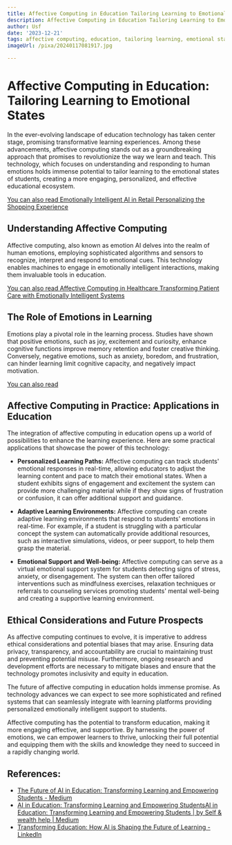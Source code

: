 ```yaml
---
title: Affective Computing in Education Tailoring Learning to Emotional States
description: Affective Computing in Education Tailoring Learning to Emotional States
author: Usf
date: '2023-12-21'
tags: affective computing, education, tailoring learning, emotional states
imageUrl: /pixa/20240117081917.jpg

---
```

# Affective Computing in Education: Tailoring Learning to Emotional States

In the  ever-evolving landscape of  education technology has  taken center  stage, promising  transformative learning experiences. Among these advancements, affective  computing stands out as a groundbreaking approach that promises  to revolutionize the way  we  learn and  teach. This technology, which focuses  on understanding and responding to  human emotions holds immense potential to tailor learning to the emotional states of students, creating a  more engaging, personalized, and effective educational ecosystem.

[You can also read Emotionally Intelligent AI in Retail Personalizing the Shopping Experience](Emotionally%20Intelligent%20AI%20in%20Retail%20Personalizing%20the%20Shopping%20Experience)


## Understanding Affective Computing

Affective computing, also known as emotion AI delves into the realm  of human  emotions, employing sophisticated algorithms and sensors to recognize, interpret and respond to emotional cues. This technology enables machines to engage in emotionally intelligent  interactions, making them invaluable tools in education.

[You can also read Affective Computing in Healthcare Transforming Patient Care with Emotionally Intelligent  Systems](Affective%20Computing%20in%20Healthcare%20Transforming%20Patient%20Care%20with%20Emotionally%20Intelligent%20Systems)


## The Role of Emotions  in Learning

Emotions play a pivotal role in the learning process.  Studies have shown that positive emotions, such as joy, excitement and curiosity, enhance cognitive  functions  improve memory retention and foster creative thinking.  Conversely, negative emotions, such as anxiety,  boredom, and frustration, can hinder learning limit cognitive capacity,  and negatively impact motivation.

[You can  also read  ]()


## Affective Computing in Practice: Applications in Education

The  integration of affective computing in education opens up a world of possibilities to enhance the learning experience. Here are some practical applications that showcase the power of this technology:

- **Personalized Learning Paths:** Affective computing can track students' emotional responses in real-time, allowing educators to adjust  the learning content  and pace to match their emotional states. When a student exhibits signs of engagement and excitement the system can  provide more challenging  material while if they show signs of frustration or confusion,  it can  offer additional support and guidance.

- **Adaptive Learning  Environments:** Affective computing can create  adaptive learning  environments  that  respond  to students' emotions in real-time. For example, if  a student is struggling with a particular concept the system can automatically provide additional resources, such  as interactive simulations, videos, or peer support, to help them grasp the material.

- **Emotional Support and Well-being:** Affective computing can serve as a virtual emotional support  system for students detecting signs of stress, anxiety, or disengagement. The system can then offer tailored interventions  such as mindfulness  exercises, relaxation  techniques or referrals to counseling services promoting students' mental well-being and creating a supportive learning  environment.

## Ethical Considerations and Future Prospects

As affective  computing continues  to  evolve, it is imperative to address ethical considerations and potential biases that may arise. Ensuring data privacy, transparency, and  accountability are crucial to maintaining trust and preventing potential misuse. Furthermore, ongoing research and development efforts are necessary to mitigate biases and ensure that the technology promotes inclusivity and equity in education.

The future of affective computing in  education holds immense promise. As technology advances we can expect to see more  sophisticated and refined systems that can seamlessly integrate with learning platforms providing personalized emotionally intelligent support to students. 

Affective computing has the potential to transform education, making it more engaging effective, and supportive. By harnessing the power of emotions, we can empower learners to thrive, unlocking their full potential and equipping  them with the skills and  knowledge they need to succeed in a rapidly changing world.

## References:
- [The Future of AI in Education: Transforming Learning and Empowering Students - Medium](https://medium.com/@sakibssi/the-future-of-ai-in-education-transforming-learning-and-empowering-students-7e390e8d0420)
- [AI in Education: Transforming Learning and Empowering StudentsAI in Education: Transforming Learning and Empowering Students | by Self & wealth help | Medium](https://medium.com/@sk0197711/ai-in-education-transforming-learning-and-empowering-studentsai-in-education-transforming-ba607a66a0ae)
- [Transforming Education: How AI is Shaping the Future of Learning - LinkedIn](https://www.linkedin.com/pulse/transforming-education-how-ai-shaping-future-learning-zy6qf)
